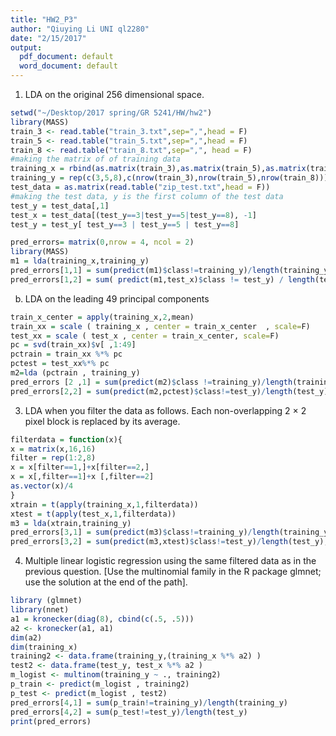 ```yaml
---
title: "HW2_P3"
author: "Qiuying Li UNI ql2280"
date: "2/15/2017"
output:
  pdf_document: default
  word_document: default
---
```

1. LDA on the original 256 dimensional space.
```r
setwd("~/Desktop/2017 spring/GR 5241/HW/hw2")
library(MASS)
train_3 <- read.table("train_3.txt",sep=",",head = F)
train_5 <- read.table("train_5.txt",sep=",",head = F)
train_8 <- read.table("train_8.txt",sep=",", head = F)
#making the matrix of of training data 
training_x = rbind(as.matrix(train_3),as.matrix(train_5),as.matrix(train_8))
training_y = rep(c(3,5,8),c(nrow(train_3),nrow(train_5),nrow(train_8)))
test_data = as.matrix(read.table("zip_test.txt",head = F))
#making the test data, y is the first column of the test data
test_y = test_data[,1]
test_x = test_data[(test_y==3|test_y==5|test_y==8), -1]
test_y = test_y[ test_y==3 | test_y==5 | test_y==8]

pred_errors= matrix(0,nrow = 4, ncol = 2)
library(MASS)
m1 = lda(training_x,training_y)
pred_errors[1,1] = sum(predict(m1)$class!=training_y)/length(training_y) ;pred_errors[1,1]
pred_errors[1,2] = sum( predict(m1,test_x)$class != test_y) / length(test_y); pred_errors[1,2]

```
(b) LDA on the leading 49 principal components
```r
train_x_center = apply(training_x,2,mean)
train_xx = scale ( training_x , center = train_x_center  , scale=F) 
test_xx = scale ( test_x , center = train_x_center, scale=F)
pc = svd(train_xx)$v[ ,1:49]
pctrain = train_xx %*% pc
pctest = test_xx%*% pc
m2=lda (pctrain , training_y)
pred_errors [2 ,1] = sum(predict(m2)$class !=training_y)/length(training_y) ; pred_errors [2 ,1]
pred_errors[2,2] = sum(predict(m2,pctest)$class!=test_y)/length(test_y);pred_errors[2,2]
```
3. LDA when you filter the data as follows. Each non-overlapping 2 × 2 pixel block is replaced by its average.
```r
filterdata = function(x){
x = matrix(x,16,16)
filter = rep(1:2,8)
x = x[filter==1,]+x[filter==2,]
x = x[,filter==1]+x [,filter==2] 
as.vector(x)/4
}
xtrain = t(apply(training_x,1,filterdata))
xtest = t(apply(test_x,1,filterdata))
m3 = lda(xtrain,training_y)
pred_errors[3,1] = sum(predict(m3)$class!=training_y)/length(training_y);pred_errors[3,1] 
pred_errors[3,2] = sum(predict(m3,xtest)$class!=test_y)/length(test_y);pred_errors[3,2]
```

4. Multiple linear logistic regression using the same filtered data as in the previous question. [Use the multinomial family in the R package glmnet; use the solution at the end of the path].
```r
library (glmnet)
library(nnet)
a1 = kronecker(diag(8), cbind(c(.5, .5)))
a2 <- kronecker(a1, a1)
dim(a2)
dim(training_x)
training2 <- data.frame(training_y,(training_x %*% a2) ) 
test2 <- data.frame(test_y, test_x %*% a2 ) 
m_logist <- multinom(training_y ~ ., training2)
p_train <- predict(m_logist , training2)
p_test <- predict(m_logist , test2)
pred_errors[4,1] = sum(p_train!=training_y)/length(training_y)
pred_errors[4,2] = sum(p_test!=test_y)/length(test_y)
print(pred_errors)
```
